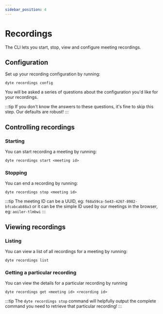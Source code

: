 ```yaml
---
sidebar_position: 4
---
```


# Recordings

The CLI lets you start, stop, view and configure meeting recordings.

## Configuration

Set up your recording configuration by running:

```shell
dyte recordings config
```

You will be asked a series of questions about the configuration you'd like for your recordings.

:::tip
If you don't know the answers to these questions, it's fine to skip this step. Our defaults are robust!
:::

## Controlling recordings

### Starting

You can start recording a meeting by running:

```shell
dyte recordings start <meeting id>
```

### Stopping

You can end a recording by running:

```shell
dyte recordings stop <meeting id>
```

:::tip
The meeting ID can be a UUID, eg: `f68a59ca-5e43-4267-8982-bfcabcab88a3` or it can be the simple ID used by our meetings in the browser, eg: `aoiler-tlmbwi`
:::

## Viewing recordings

### Listing

You can view a list of all recordings for a meeting by running:

```shell
dyte recordings list
```

### Getting a particular recording

You can view the details for a particular recording by running

```shell
dyte recordings get <meeting id> <recording id>
```

:::tip
The `dyte recordings stop` command will helpfully output the complete command you need to retrieve that particular recording!
:::
